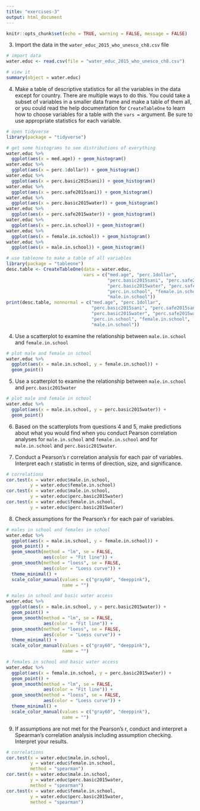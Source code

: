 ---
title: "exercises-3"
output: html_document
---
```{r setup, include=FALSE}
knitr::opts_chunk$set(echo = TRUE, warning = FALSE, message = FALSE)
```

(3) Import the data in the `water_educ_2015_who_unesco_ch8.csv` file 

```{r}
# import data
water.educ <- read.csv(file = "water_educ_2015_who_unesco_ch8.csv")

# view it
summary(object = water.educ)

```

(4) Make a table of descriptive statistics for all the variables in the data except for country. There are multiple ways to do this. You could take a subset of variables in a smaller data frame and make a table of them all, or you could read the help documentation for `CreateTableOne` to learn how to choose variables for a table with the `vars = ` argument. Be sure to use appropriate statistics for each variable. 

```{r}
# open tidyverse
library(package = "tidyverse")

# get some histograms to see distributions of everything
water.educ %>% 
  ggplot(aes(x = med.age)) + geom_histogram()
water.educ %>% 
  ggplot(aes(x = perc.1dollar)) + geom_histogram()
water.educ %>% 
  ggplot(aes(x = perc.basic2015sani)) + geom_histogram()
water.educ %>% 
  ggplot(aes(x = perc.safe2015sani)) + geom_histogram()
water.educ %>% 
  ggplot(aes(x = perc.basic2015water)) + geom_histogram()
water.educ %>% 
  ggplot(aes(x = perc.safe2015water)) + geom_histogram()
water.educ %>% 
  ggplot(aes(x = perc.in.school)) + geom_histogram()
water.educ %>% 
  ggplot(aes(x = female.in.school)) + geom_histogram()
water.educ %>% 
  ggplot(aes(x = male.in.school)) + geom_histogram()

# use tableone to make a table of all variables
library(package = "tableone")
desc.table <- CreateTableOne(data = water.educ, 
                             vars = c("med.age", "perc.1dollar",
                                      "perc.basic2015sani", "perc.safe2015sani",
                                      "perc.basic2015water", "perc.safe2015water",
                                      "perc.in.school", "female.in.school", 
                                      "male.in.school"))
print(desc.table, nonnormal = c("med.age", "perc.1dollar",
                                "perc.basic2015sani", "perc.safe2015sani",
                                "perc.basic2015water", "perc.safe2015water",
                                "perc.in.school", "female.in.school",
                                "male.in.school"))
```

(4) Use a scatterplot to examine the relationship between `male.in.school` and `female.in.school` 

```{r}
# plot male and female in school
water.educ %>% 
  ggplot(aes(x = male.in.school, y = female.in.school)) + 
  geom_point()

```


(5) Use a scatterplot to examine the relationship between `male.in.school` and `perc.basic2015water` 

```{r}
# plot male and female in school
water.educ %>% 
  ggplot(aes(x = male.in.school, y = perc.basic2015water)) + 
  geom_point()

```

(6) Based on the scatterplots from questions 4 and 5, make predictions about what you would find when you conduct Pearson correlation analyses for `male.in.school` and `female.in.school` and for `male.in.school` and `perc.basic2015water`.

(7) Conduct a Pearson's r correlation analysis for each pair of variables. Interpret each r statistic in terms of direction, size, and significance. 

```{r}
# correlations
cor.test(x = water.educ$male.in.school, 
         y = water.educ$female.in.school)
cor.test(x = water.educ$male.in.school, 
         y = water.educ$perc.basic2015water)
cor.test(x = water.educ$female.in.school, 
         y = water.educ$perc.basic2015water)

```

(8) Check assumptions for the Pearson's r for each pair of variables. 

```{r}
# males in school and females in school 
water.educ %>% 
  ggplot(aes(x = male.in.school, y = female.in.school)) + 
  geom_point() + 
  geom_smooth(method = "lm", se = FALSE,
              aes(color = "Fit line")) +
  geom_smooth(method = "loess", se = FALSE,
              aes(color = "Loess curve")) +
  theme_minimal() +
  scale_color_manual(values = c("gray60", "deeppink"),
                     name = "")

# males in school and basic water access
water.educ %>% 
  ggplot(aes(x = male.in.school, y = perc.basic2015water)) + 
  geom_point() + 
  geom_smooth(method = "lm", se = FALSE,
              aes(color = "Fit line")) +
  geom_smooth(method = "loess", se = FALSE,
              aes(color = "Loess curve")) +
  theme_minimal() +
  scale_color_manual(values = c("gray60", "deeppink"),
                     name = "")

# females in school and basic water access 
water.educ %>% 
  ggplot(aes(x = female.in.school, y = perc.basic2015water)) + 
  geom_point() + 
  geom_smooth(method = "lm", se = FALSE,
              aes(color = "Fit line")) +
  geom_smooth(method = "loess", se = FALSE,
              aes(color = "Loess curve")) +
  theme_minimal() +
  scale_color_manual(values = c("gray60", "deeppink"),
                     name = "")

```

(9) If assumptions are not met for the Pearson's r, conduct and interpret a Spearman's correlation analysis including assumption checking. Interpret your results. 

```{r}
# correlations
cor.test(x = water.educ$male.in.school, 
         y = water.educ$female.in.school,
         method = "spearman")
cor.test(x = water.educ$male.in.school, 
         y = water.educ$perc.basic2015water,
         method = "spearman")
cor.test(x = water.educ$female.in.school, 
         y = water.educ$perc.basic2015water,
         method = "spearman")
```





